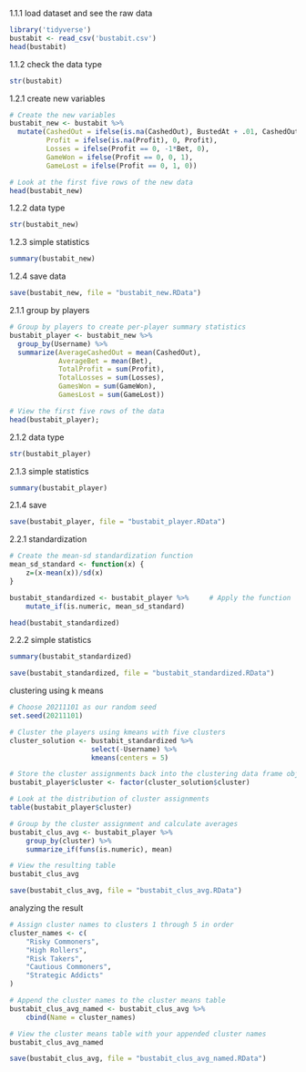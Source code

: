 
1.1.1 load dataset and see the raw data

```{r}
library('tidyverse')
bustabit <- read_csv('bustabit.csv')
head(bustabit)
```
1.1.2 check the data type

```{r}
str(bustabit)
```
1.2.1 create new variables
```{r}
# Create the new variables 
bustabit_new <- bustabit %>% 
  mutate(CashedOut = ifelse(is.na(CashedOut), BustedAt + .01, CashedOut),
         Profit = ifelse(is.na(Profit), 0, Profit),
         Losses = ifelse(Profit == 0, -1*Bet, 0),
         GameWon = ifelse(Profit == 0, 0, 1),
         GameLost = ifelse(Profit == 0, 1, 0))

# Look at the first five rows of the new data
head(bustabit_new)

```
1.2.2 data type
```{r}
str(bustabit_new)
```
1.2.3 simple statistics
```{r}
summary(bustabit_new)
```
1.2.4 save data
```{r}
save(bustabit_new, file = "bustabit_new.RData")
```


2.1.1 group by players
```{r}

# Group by players to create per-player summary statistics
bustabit_player <- bustabit_new %>%
  group_by(Username) %>%
  summarize(AverageCashedOut = mean(CashedOut), 
            AverageBet = mean(Bet),
            TotalProfit = sum(Profit),
            TotalLosses = sum(Losses), 
            GamesWon = sum(GameWon),
            GamesLost = sum(GameLost))

# View the first five rows of the data
head(bustabit_player);

```


2.1.2 data type
```{r}
str(bustabit_player)
```
2.1.3 simple statistics
```{r}
summary(bustabit_player)
```
2.1.4 save
```{r}
save(bustabit_player, file = "bustabit_player.RData")
```




2.2.1 standardization

```{r}
# Create the mean-sd standardization function
mean_sd_standard <- function(x) {
    z=(x-mean(x))/sd(x)
}

bustabit_standardized <- bustabit_player %>%     # Apply the function 
    mutate_if(is.numeric, mean_sd_standard)

head(bustabit_standardized)   
```
2.2.2 simple statistics
```{r}
summary(bustabit_standardized)
```

```{r}
save(bustabit_standardized, file = "bustabit_standardized.RData")
```


clustering using k means
```{r}
# Choose 20211101 as our random seed
set.seed(20211101)

# Cluster the players using kmeans with five clusters
cluster_solution <- bustabit_standardized %>%
                    select(-Username) %>%
                    kmeans(centers = 5)

# Store the cluster assignments back into the clustering data frame object
bustabit_player$cluster <- factor(cluster_solution$cluster)

# Look at the distribution of cluster assignments
table(bustabit_player$cluster)
```


```{r}
# Group by the cluster assignment and calculate averages
bustabit_clus_avg <- bustabit_player %>%
    group_by(cluster) %>%
    summarize_if(funs(is.numeric), mean)

# View the resulting table
bustabit_clus_avg
```


```{r}
save(bustabit_clus_avg, file = "bustabit_clus_avg.RData")
```



analyzing the result
```{r}
# Assign cluster names to clusters 1 through 5 in order
cluster_names <- c(
    "Risky Commoners",
    "High Rollers",
    "Risk Takers",
    "Cautious Commoners",
    "Strategic Addicts"
)

# Append the cluster names to the cluster means table
bustabit_clus_avg_named <- bustabit_clus_avg %>%
    cbind(Name = cluster_names)

# View the cluster means table with your appended cluster names
bustabit_clus_avg_named
```


```{r}
save(bustabit_clus_avg, file = "bustabit_clus_avg_named.RData")
```


```{r}
```




